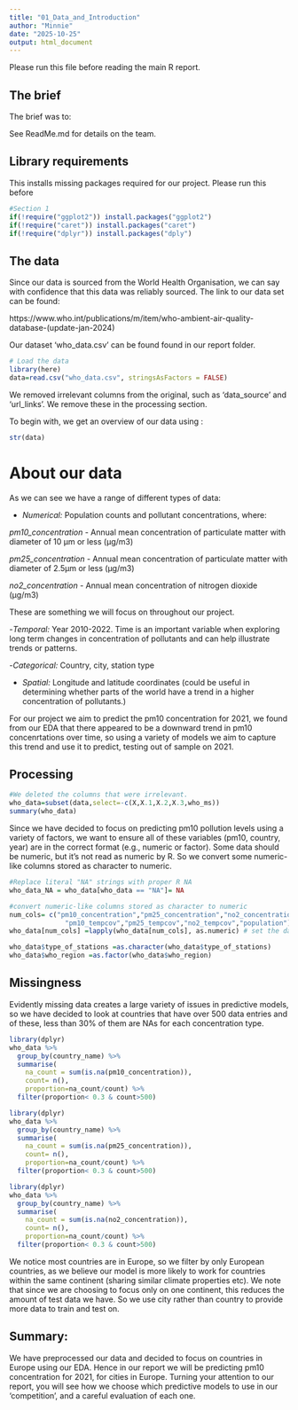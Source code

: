 ```yaml
---
title: "01_Data_and_Introduction"
author: "Minnie"
date: "2025-10-25"
output: html_document
---
```


Please run this file before reading the main R report. 

## The brief

The brief was to:




See ReadMe.md for details on the team.

## Library requirements

This installs missing packages required for our project. Please run this before 


```r
#Section 1
if(!require("ggplot2")) install.packages("ggplot2")
if(!require("caret")) install.packages("caret")
if(!require("dplyr")) install.packages("dply")
```


## The data

Since our data is sourced from the World Health Organisation, we can say with confidence that this data was reliably sourced.
The link to our data set can be found: 

https://www.who.int/publications/m/item/who-ambient-air-quality-database-(update-jan-2024)

Our dataset 'who_data.csv' can be found found in our report folder. 

```r
# Load the data 
library(here)
data=read.csv("who_data.csv", stringsAsFactors = FALSE)
```
We removed irrelevant columns from the original, such as 'data_source' and 'url_links'. We remove these in the processing section. 

To begin with, we get an overview of our data using :
```r
str(data)
```

# About our data

As we can see we have a range of different types of data:

- *Numerical:* Population counts and pollutant concentrations, where:

*pm10_concentration* - Annual mean concentration of particulate matter with diameter of 10 μm or less (µg/m3)

*pm25_concentration* - Annual mean concentration of particulate matter with diameter of 2.5μm or less (µg/m3)

*no2_concentration* - Annual mean concentration of nitrogen dioxide (µg/m3)

These are something we will focus on throughout our project. 

-*Temporal:* Year 2010-2022. Time is an important variable when exploring long term changes in concentration of pollutants and can help illustrate trends or patterns.

-*Categorical:* Country, city, station type

- *Spatial:* Longitude and latitude coordinates (could be useful in determining whether  parts of the world have a trend in a higher concentration of pollutants.)

For our project we aim to predict the pm10 concentration for 2021, we found from our EDA that there appeared to be a downward trend in pm10 concenrtations over time, so using a variety of models we aim to capture this trend and use it to predict, testing out of sample on 2021.

## Processing 

```r
#We deleted the columns that were irrelevant.
who_data=subset(data,select=-c(X,X.1,X.2,X.3,who_ms))
summary(who_data)
```

Since we have decided to focus on predicting pm10 pollution levels using a variety of factors, we want to ensure all of these variables (pm10, country, year) are in the correct format (e.g., numeric or factor).
Some data should be numeric, but it's not read as numeric by R. So we convert some numeric-like columns stored as character to numeric.

```r
#Replace literal "NA" strings with proper R NA 
who_data_NA = who_data[who_data == "NA"]= NA

#convert numeric-like columns stored as character to numeric
num_cols= c("pm10_concentration","pm25_concentration","no2_concentration",
              "pm10_tempcov","pm25_tempcov","no2_tempcov","population")
who_data[num_cols] =lapply(who_data[num_cols], as.numeric) # set the data as numeric

who_data$type_of_stations =as.character(who_data$type_of_stations)
who_data$who_region =as.factor(who_data$who_region)
```

## Missingness

Evidently missing data creates a large variety of issues in predictive models, so we have decided to look at countries that have over 500 data entries and of these, less than 30% of them are NAs for each concentration type. 

```r
library(dplyr)
who_data %>%
  group_by(country_name) %>%
  summarise(
    na_count = sum(is.na(pm10_concentration)),
    count= n(),
    proportion=na_count/count) %>%
  filter(proportion< 0.3 & count>500)
```

```r
library(dplyr)
who_data %>%
  group_by(country_name) %>%
  summarise(
    na_count = sum(is.na(pm25_concentration)),
    count= n(),
    proportion=na_count/count) %>%
  filter(proportion< 0.3 & count>500)
```

```r
library(dplyr)
who_data %>%
  group_by(country_name) %>%
  summarise(
    na_count = sum(is.na(no2_concentration)),
    count= n(),
    proportion=na_count/count) %>%
  filter(proportion< 0.3 & count>500)
```

We notice most countries are in Europe, so we filter by only European countries, as we believe our model is more likely to work for countries within the same continent (sharing similar climate properties etc). We note that since we are choosing to focus only on one continent, this reduces the amount of test data we have. So we use city rather than country to provide more data to train and test on. 


## Summary:
We have preprocessed our data and decided to focus on countries in Europe using our EDA. Hence in our report we will be predicting pm10 concentration for 2021, for cities in Europe. 
Turning your attention to our report, you will see how we choose which predictive models to use in our 'competition', and a careful evaluation of each one. 

